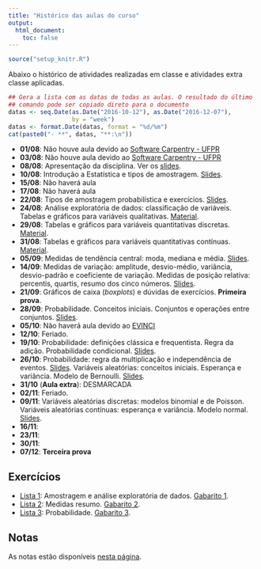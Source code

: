 ```yaml
---
title: "Histórico das aulas do curso"
output:
  html_document:
    toc: false
---
```


```r
source("setup_knitr.R")
```

Abaixo o histórico de atividades realizadas em classe e atividades extra
classe aplicadas.

```r
## Gera a lista com as datas de todas as aulas. O resultado do último
## comando pode ser copiado direto para o documento
datas <- seq.Date(as.Date("2016-10-12"), as.Date("2016-12-07"),
                  by = "week")
datas <- format.Date(datas, format = "%d/%m")
cat(paste0("- **", datas, "**:\n"))
```

- **01/08**: Não houve aula devido ao
  [Software Carpentry - UFPR](http://abelsiqueira.github.io/2016-08-01-ufpr)
- **03/08**: Não houve aula devido ao
  [Software Carpentry - UFPR](http://abelsiqueira.github.io/2016-08-01-ufpr)
- **08/08**: Apresentação da disciplina. Ver os
  [slides](01_introducao_e_amostragem/01_Introducao_a_Estatistica_e_amostragem.pdf).
- **10/08**: Introdução a Estatística e tipos de amostragem.
  [Slides](01_introducao_e_amostragem/01_Introducao_a_Estatistica_e_amostragem.pdf).
- **15/08**: Não haverá aula
- **17/08**: Não haverá aula
- **22/08**: Tipos de amostragem probabilística e exercícios.
  [Slides](01_introducao_e_amostragem/01_Introducao_a_Estatistica_e_amostragem.pdf).
- **24/08**: Análise exploratória de dados: classificação de variáveis.
  Tabelas e gráficos para variáveis qualitativas.
  [Material](02_Analise_Exploratoria_de_Dados.html).
- **29/08**: Tabelas e gráficos para variáveis quantitativas discretas.
  [Material](02_Analise_Exploratoria_de_Dados.html).
- **31/08**: Tabelas e gráficos para variáveis quantitativas contínuas.
  [Material](02_Analise_Exploratoria_de_Dados.html).
- **05/09**: Medidas de tendência central: moda, mediana e
  média. [Slides](03_Medidas_resumo/03_Medidas_resumo.pdf).
- **14/09**: Medidas de variação: amplitude, desvio-médio, variância,
  desvio-padrão e coeficiente de variação. Medidas de posição relativa:
  percentis, quartis, resumo dos cinco
  números. [Slides](03_Medidas_resumo/03_Medidas_resumo.pdf).
- **21/09**: Gráficos de caixa (*boxplots*) e dúvidas de exercícios.
  **Primeira prova**.
- **28/09**: Probabilidade. Conceitos iniciais. Conjuntos e operações
  entre conjuntos. [Slides](04_Probabilidade/04_Probabilidade.pdf).
- **05/10**: Não haverá aula devido
  ao [EVINCI](http://www.prppg.ufpr.br/evinci_einti)
- **12/10**: Feriado.
- **19/10**: Probabilidade: definições clássica e frequentista. Regra da
  adição. Probabilidade
  condicional. [Slides](04_Probabilidade/04_Probabilidade.pdf).
- **26/10**: Probabilidade: regra da multiplicação e independência de
  eventos. [Slides](04_Probabilidade/04_Probabilidade.pdf). Variáveis
  aleatórias: conceitos iniciais. Esperança e variância. Modelo de
  Bernoulli. [Slides](05_Variaveis_aleatorias/05_Variaveis_Aleatorias.pdf).
- **31/10** (**Aula extra**): DESMARCADA
- **02/11**: Feriado.
- **09/11**: Variáveis aleatórias discretas: modelos
  binomial e de Poisson. Variáveis aleatórias contínuas: esperança e
  variância. Modelo normal.
  [Slides](05_Variaveis_aleatorias/05_Variaveis_Aleatorias.pdf).
- **16/11**:
- **23/11**:
- **30/11**:
- **07/12**: **Terceira prova**

## Exercícios

- [Lista 1][]: Amostragem e análise exploratória de dados. [Gabarito 1][].
- [Lista 2][]: Medidas resumo. [Gabarito 2][].
- [Lista 3][]: Probabilidade. [Gabarito 3][].

## Notas

As notas estão disponíveis [nesta página](notas.html).


[Lista 1]: exercicios/01_Amostragem_e_Exploratoria.pdf
[Gabarito 1]: exercicios/01_Amostragem_e_Exploratoria_GABARITO.pdf
[Lista 2]: exercicios/03_Medidas_resumo.pdf
[Gabarito 2]: exercicios/03_Medidas_resumo_GABARITO.pdf
[Lista 3]: exercicios/04_Probabilidade.pdf
[Gabarito 3]: exercicios/04_Probabilidade_GABARITO.pdf
